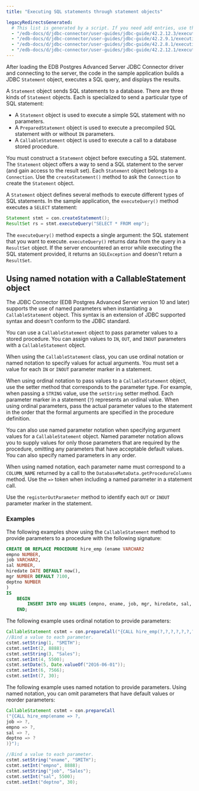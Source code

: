 ```yaml
---
title: "Executing SQL statements through statement objects"

legacyRedirectsGenerated:
  # This list is generated by a script. If you need add entries, use the `legacyRedirects` key.
  - "/edb-docs/d/jdbc-connector/user-guides/jdbc-guide/42.2.12.3/executing_sql_statements_through_statement_objects.html"
  - "/edb-docs/d/jdbc-connector/user-guides/jdbc-guide/42.2.9.1/executing_sql_statements_through_statement_objects.html"
  - "/edb-docs/d/jdbc-connector/user-guides/jdbc-guide/42.2.8.1/executing_sql_statements_through_statement_objects.html"
  - "/edb-docs/d/jdbc-connector/user-guides/jdbc-guide/42.2.12.1/executing_sql_statements_through_statement_objects.html"
---
```


<div id="executing_sql_statements_through_statement_objects" class="registered_link"></div>

After loading the EDB Postgres Advanced Server JDBC Connector driver and connecting to the server, the code in the sample application builds a JDBC `Statement` object, executes a SQL query, and displays the results.

A `Statement` object sends SQL statements to a database. There are three kinds of `Statement` objects. Each is specialized to send a particular type of SQL statement:

-   A `Statement` object is used to execute a simple SQL statement with no parameters.
-   A `PreparedStatement` object is used to execute a precompiled SQL statement with or without `IN` parameters.
-   A `CallableStatement` object is used to execute a call to a database stored procedure.

You must construct a `Statement` object before executing a SQL statement. The `Statement` object offers a way to send a SQL statement to the server (and gain access to the result set). Each `Statement` object belongs to a `Connection`. Use the `createStatement()` method to ask the `Connection` to create the `Statement` object.

A `Statement` object defines several methods to execute different types of SQL statements. In the sample application, the `executeQuery()` method executes a `SELECT` statement:

```java
Statement stmt = con.createStatement();
ResultSet rs = stmt.executeQuery("SELECT * FROM emp");
```

The `executeQuery()` method expects a single argument: the SQL statement that you want to execute. `executeQuery()` returns data from the query in a `ResultSet` object. If the server encountered an error while executing the SQL statement provided, it returns an `SQLException` and doesn't return a `ResultSet`.

## Using named notation with a CallableStatement object

The JDBC Connector (EDB Postgres Advanced Server version 10 and later) supports the use of named parameters when instantiating a `CallableStatement` object. This syntax is an extension of JDBC supported syntax and doesn't conform to the JDBC standard.

You can use a `CallableStatement` object to pass parameter values to a stored procedure. You can assign values to `IN`, `OUT`, and `INOUT` parameters with a `CallableStatement` object.

When using the `CallableStatement` class, you can use ordinal notation or named notation to specify values for actual arguments. You must set a value for each `IN` or `INOUT` parameter marker in a statement.

When using ordinal notation to pass values to a `CallableStatement` object, use the setter method that corresponds to the parameter type. For example, when passing a `STRING` value, use the `setString` setter method. Each parameter marker in a statement (`?`) represents an ordinal value. When using ordinal parameters, pass the actual parameter values to the statement in the order that the formal arguments are specified in the procedure definition.

You can also use named parameter notation when specifying argument values for a `CallableStatement` object. Named parameter notation allows you to supply values for only those parameters that are required by the procedure, omitting any parameters that have acceptable default values. You can also specify named parameters in any order.

When using named notation, each parameter name must correspond to a `COLUMN_NAME` returned by a call to the `DatabaseMetaData.getProcedureColumns` method. Use the `=>` token when including a named parameter in a statement call.

Use the `registerOutParameter` method to identify each `OUT` or `INOUT` parameter marker in the statement.

### Examples

The following examples show using the `CallableStatement` method to provide parameters to a procedure with the following signature:

```sql
CREATE OR REPLACE PROCEDURE hire_emp (ename VARCHAR2
empno NUMBER,
job VARCHAR2,
sal NUMBER,
hiredate DATE DEFAULT now(),
mgr NUMBER DEFAULT 7100,
deptno NUMBER
)
IS
	BEGIN
	    INSERT INTO emp VALUES (empno, ename, job, mgr, hiredate, sal, deptno);
	END;
```

The following example uses ordinal notation to provide parameters:

```java
CallableStatement cstmt = con.prepareCall("{CALL hire_emp(?,?,?,?,?,?,?)}");
//Bind a value to each parameter.
cstmt.setString(1, "SMITH");
cstmt.setInt(2, 8888);
cstmt.setString(3, "Sales");
cstmt.setInt(4, 5500);
cstmt.setDate(5, Date.valueOf("2016-06-01"));
cstmt.setInt(6, 7566);
cstmt.setInt(7, 30);
```

The following example uses named notation to provide parameters. Using named notation, you can omit parameters that have default values or reorder parameters:

```java
CallableStatement cstmt = con.prepareCall
("{CALL hire_emp(ename => ?,
job => ?,
empno => ?,
sal => ?,
deptno => ?
)}");

//Bind a value to each parameter.
cstmt.setString("ename", "SMITH");
cstmt.setInt("empno", 8888);
cstmt.setString("job", "Sales");
cstmt.setInt("sal", 5500);
cstmt.setInt("deptno", 30);
```
